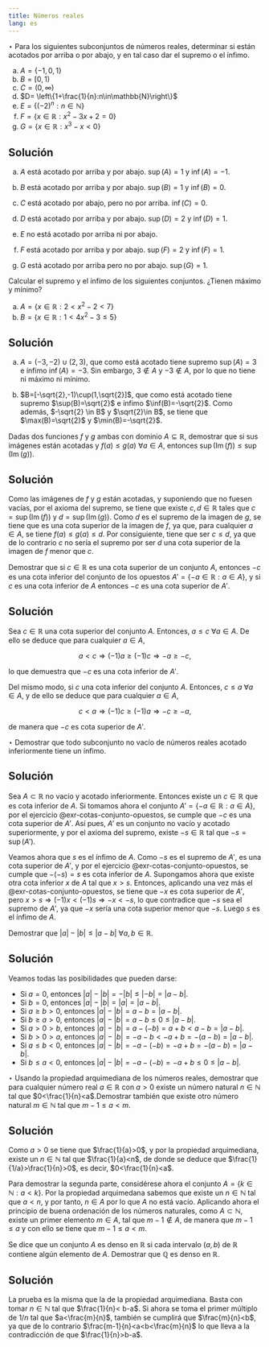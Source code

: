 ```yaml
---
title: Números reales
lang: es
---
```


:::{#exr-supremos-infimos-reales}
$\star$
Para los siguientes subconjuntos de números reales, determinar si están acotados por arriba o por abajo, y en tal caso dar el supremo o el ínfimo.

a. $A = \{-1,0,1\}$
a. $B= [0,1)$
a. $C= (0,\infty)$
a. $D= \left\{1+\frac{1}{n}:n\in\mathbb{N}\right\}$
a. $E= \left\{(-2)^n:n\in\mathbb{N}\right\}$
a. $F= \{x\in\mathbb{R}:x^2-3x+2=0\}$
a. $G= \{x\in\mathbb{R}:x^3-x<0\}$
:::

:::{.callout-tip collapse="true"}
## Solución
a. $A$ está acotado por arriba y por abajo. $\sup(A)=1$ y $\inf(A)=-1$.

a. $B$ está acotado por arriba y por abajo. $\sup(B)=1$ y $\inf(B)=0$.

a. $C$ está acotado por abajo, pero no por arriba. $\inf(C)=0$.

a. $D$ está acotado por arriba y por abajo. $\sup(D)=2$ y $\inf(D)=1$.

a. $E$ no está acotado por arriba ni por abajo.

a. $F$ está acotado por arriba y por abajo. $\sup(F)=2$ y $\inf(F)=1$.

a. $G$ está acotado por arriba pero no por abajo. $\sup(G)=1$.
:::

:::{#exr-supremo-infimo-maximo-minimo-2}
Calcular el supremo y el ínfimo de los siguientes conjuntos. ¿Tienen máximo y mínimo?

a. $A=\{x\in \mathbb{R} : 2 < x^2-2 < 7\}$
b. $B=\{x\in \mathbb{R} : 1 < 4x^2 - 3 \leq 5\}$
:::

:::{.callout-tip collapse="true"}
## Solución
a. $A=(-3,-2)\cup(2,3)$, que como está acotado tiene supremo $\sup(A)=3$ e ínfimo $\inf(A)=-3$. Sin embargo, $3\not \in A$ y $-3\not\in A$, por lo que no tiene ni máximo ni mínimo.

b. $B=[-\sqrt{2},-1)\cup(1,\sqrt{2}]$, que como está acotado tiene supremo $\sup(B)=\sqrt{2}$ e ínfimo $\inf(B)=-\sqrt{2}$. Como además, $-\sqrt{2} \in B$ y $\sqrt{2}\in B$, se tiene que $\max(B)=\sqrt{2}$ y $\min(B)=-\sqrt{2}$.
:::

:::{#exr-supremo-funciones}
Dadas dos funciones $f$ y $g$ ambas con dominio $A\subseteq \mathbb{R}$, demostrar que si sus imágenes están acotadas y $f(a)\leq g(a)$ $\forall a\in A$, entonces $\sup(\operatorname{Im}(f))\leq \sup(\operatorname{Im}(g))$.
:::

:::{.callout-tip collapse="true"}
## Solución
Como las imágenes de $f$ y $g$ están acotadas, y suponiendo que no fuesen vacías, por el axioma del supremo, se tiene que existe $c,d\in\mathbb{R}$ tales que $c=\sup(\operatorname{Im}(f))$ y $d= \sup(\operatorname{Im}(g))$. Como $d$ es el supremo de la imagen de $g$, se tiene que es una cota superior de la imagen de $f$, ya que, para cualquier $a\in A$, se tiene $f(a)\leq g(a)\leq d$. Por consiguiente, tiene que ser $c\leq d$, ya que de lo contrario $c$ no sería el supremo por ser $d$ una cota superior de la imagen de $f$ menor que $c$.
:::

<!-- :::{#exr-no-completitud-racionales}
Demostrar que el conjunto de los números racionales no cumple el axioma de completitud.
::: -->

:::{#exr-cotas-conjunto-opuestos}
Demostrar que si $c\in\mathbb{R}$ es una cota superior de un conjunto $A$, entonces $-c$ es una cota inferior del conjunto de los opuestos $A'=\{-a\in\mathbb{R}: a\in A\}$, y si $c$ es una cota inferior de $A$ entonces $-c$ es una cota superior de $A'$.
:::

:::{.callout-tip collapse="true"}
## Solución
Sea $c\in\mathbb{R}$ una cota superior del conjunto $A$. Entonces, $a\leq c$ $\forall a\in A$. De ello se deduce que para cualquier $a\in A$,

$$
a<c \Rightarrow (-1)a\geq (-1)c \Rightarrow -a\geq -c, 
$$

lo que demuestra que $-c$ es una cota inferior de $A'$.

Del mismo modo, si $c$ una cota inferior del conjunto $A$. Entonces, $c\leq a$ $\forall a\in A$, y de ello se deduce que para cualquier $a\in A$,

$$
c<a \Rightarrow (-1)c\geq (-1)a \Rightarrow -c\geq -a, 
$$

de manera que $-c$ es cota superior de $A'$.
:::

:::{#exr-propiedad-infimo}
$\star$
Demostrar que todo subconjunto no vacío de números reales acotado inferiormente tiene un ínfimo.
:::

:::{.callout-tip collapse="true"}
## Solución


Sea $A\subset\mathbb{R}$ no vacío y acotado inferiormente. Entonces existe un $c\in\mathbb{R}$ que es cota inferior de $A$. Si tomamos ahora el conjunto $A'=\{-a\in\mathbb{R}: a\in A\}$, por el ejercicio @exr-cotas-conjunto-opuestos, se cumple que $-c$ es una cota superior de $A'$. Así pues, $A'$ es un conjunto no vacío y acotado superiormente, y por el axioma del supremo, existe $-s\in\mathbb{R}$ tal que $-s=\sup(A')$.

Veamos ahora que $s$ es el ínfimo de $A$. Como $-s$ es el supremo de $A'$, es una cota superior de $A'$, y por el ejercicio @exr-cotas-conjunto-opuestos, se cumple que $-(-s)=s$ es cota inferior de $A$. Supongamos ahora que existe otra cota inferior $x$ de $A$ tal que $x>s$. Entonces, aplicando una vez más el @exr-cotas-conjunto-opuestos, se tiene que $-x$ es cota superior de $A'$, pero $x>s\Rightarrow (-1)x<(-1)s \Rightarrow -x<-s$, lo que contradice que $-s$ sea el supremo de $A'$, ya que $-x$ sería una cota superior menor que $-s$. Luego $s$ es el ínfimo de $A$.
:::


:::{#exr-propiedad-valor-absoluto}
Demostrar que $|a|-|b|\leq |a-b|$ $\forall a,b\in\mathbb{R}$.
:::

:::{.callout-tip collapse="true"}
## Solución
Veamos todas las posibilidades que pueden darse:

- Si $a=0$, entonces $|a|-|b|= -|b|\leq |-b| = |a-b|$.
- Si $b=0$, entonces $|a|-|b|=|a|= |a-b|$.
- Si $a\geq b>0$, entonces $|a|-|b|=a-b=|a-b|$.
- Si $b\geq a>0$, entonces $|a|-|b|=a-b\leq 0\leq |a-b|$.
- Si $a>0>b$, entonces $|a|-|b| = a-(-b) =a+b < a-b =|a-b|$.
- Si $b>0>a$, entonces $|a|-|b| = -a-b < -a+b = -(a-b) = |a-b|$.
- Si $a\leq b<0$, entonces $|a|-|b| = -a-(-b) = -a+b = -(a-b) = |a-b|$.
- Si $b\leq a<0$, entonces $|a|-|b| = -a-(-b) = -a+b \leq 0 \leq |a-b|$.
:::

:::{#exr-propiedad-arquimediana-1}
$\star$
Usando la propiedad arquimediana de los números reales, demostrar que para cualquier número real $a\in\mathbb{R}$ con $a>0$ existe un número natural $n\in \mathbb{N}$ tal que $0<\frac{1}{n}<a$.Demostrar también que existe otro número natural $m\in \mathbb{N}$ tal que $m-1\leq a< m$. 
:::

:::{.callout-tip collapse="true"}
## Solución
Como $a>0$ se tiene que $\frac{1}{a}>0$, y por la propiedad arquimediana, existe un $n\in\mathbb{N}$ tal que $\frac{1}{a}<n$, de donde se deduce que $\frac{1}{1/a}>\frac{1}{n}>0$, es decir, $0<\frac{1}{n}<a$.

Para demostrar la segunda parte, considérese ahora el conjunto $A=\{k\in \mathbb{N}: a<k\}$. Por la propiedad arquimedana sabemos que existe un $n\in \mathbb{N}$ tal que $a<n$, y por tanto, $n\in A$ por lo que $A$ no está vacío. Aplicando ahora el principio de buena ordenación de los números naturales, como $A\subset \mathbb{N}$, existe un primer elemento $m\in A$, tal que $m-1\not\in A$, de manera que $m-1\leq a$ y con ello se tiene que $m-1\leq a<m$. 
:::

:::{#exr-densidad-racionales}
Se dice que un conjunto $A$ es denso en $\mathbb{R}$ si cada intervalo $(a,b)$ de $\mathbb{R}$ contiene algún elemento de $A$. Demostrar que $\mathbb{Q}$ es denso en $\mathbb{R}$.
:::

:::{.callout-tip collapse="true"}
## Solución
La prueba es la misma que la de la propiedad arquimediana. Basta con tomar $n\in \mathbb{N}$ tal que $\frac{1}{n}< b-a$. Si ahora se toma el primer múltiplo de $1/n$ tal que $a<\frac{m}{n}$, también se cumplirá que $\frac{m}{n}<b$, ya que de lo contrario $\frac{m-1}{n}<a<b<\frac{m}{n}$ lo que lleva a la contradicción de que $\frac{1}{n}>b-a$. 
:::



